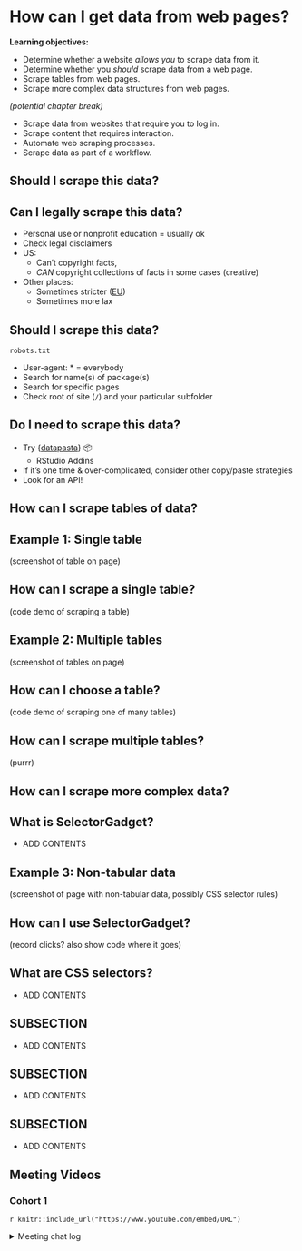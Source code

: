 # How can I get data from web pages?

**Learning objectives:**

-   Determine whether a website *allows you* to scrape data from it.
-   Determine whether you *should* scrape data from a web page.
-   Scrape tables from web pages.
-   Scrape more complex data structures from web pages.

*(potential chapter break)*

-   Scrape data from websites that require you to log in.
-   Scrape content that requires interaction.
-   Automate web scraping processes.
-   Scrape data as part of a workflow.

## Should I scrape this data? {-}

## Can I legally scrape this data? {-}

-   Personal use or nonprofit education = usually ok
-   Check legal disclaimers
-   US:
    -   Can't copyright facts,
    -   *CAN* copyright collections of facts in some cases (creative)
-   Other places:
    -   Sometimes stricter ([EU](https://eur-lex.europa.eu/LexUriServ/LexUriServ.do?uri=CELEX:31996L0009:EN:HTML))
    -   Sometimes more lax

## Should I scrape this data? {-}

`robots.txt`

-   User-agent: * = everybody
-   Search for name(s) of package(s) 
-   Search for specific pages
-   Check root of site (`/`) and your particular subfolder 

## Do I need to scrape this data? {-}

-   Try {[datapasta](https://cran.r-project.org/package=datapasta)} 📦
    -   RStudio Addins
-   If it's one time & over-complicated, consider other copy/paste strategies
-   Look for an API!

## How can I scrape tables of data? {-}

## Example 1: Single table {-}

(screenshot of table on page)

## How can I scrape a single table? {-}

(code demo of scraping a table)

## Example 2: Multiple tables {-}

(screenshot of tables on page)

## How can I choose a table? {-}

(code demo of scraping one of many tables)

## How can I scrape multiple tables? {-}

(purrr)

## How can I scrape more complex data? {-}

## What is SelectorGadget? {-}

-   ADD CONTENTS

## Example 3: Non-tabular data {-}

(screenshot of page with non-tabular data, possibly CSS selector rules)

## How can I use SelectorGadget? {-}

(record clicks? also show code where it goes)

## What are CSS selectors? {-}

-   ADD CONTENTS

## SUBSECTION {-}

-   ADD CONTENTS

## SUBSECTION {-}

-   ADD CONTENTS

## SUBSECTION {-}

-   ADD CONTENTS

## Meeting Videos {-}

### Cohort 1 {-}

`r knitr::include_url("https://www.youtube.com/embed/URL")`

<details>
<summary> Meeting chat log </summary>

```
LOG
```
</details>
